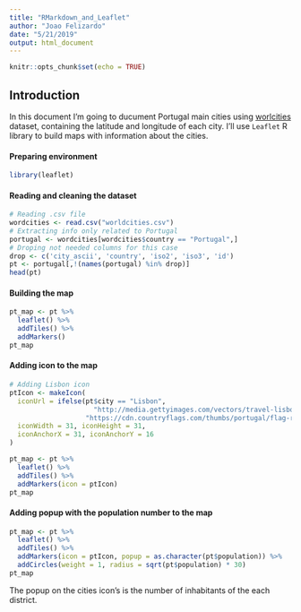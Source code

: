 ```yaml
---
title: "RMarkdown_and_Leaflet"
author: "Joao Felizardo"
date: "5/21/2019"
output: html_document
---
```


```r
knitr::opts_chunk$set(echo = TRUE)
```

## Introduction

In this document I'm going to ducument Portugal main cities using [worlcities](https://www.kaggle.com/max-mind/world-cities-database) dataset, containing the latitude and longitude of each city. I'll use `Leaflet` R library to build maps with information about the cities.

#### Preparing environment
```r
library(leaflet)
```

#### Reading and cleaning the dataset
```r
# Reading .csv file
wordcities <- read.csv("worldcities.csv")
# Extracting info only related to Portugal
portugal <- wordcities[wordcities$country == "Portugal",]
# Droping not needed columns for this case
drop <- c('city_ascii', 'country', 'iso2', 'iso3', 'id')
pt <- portugal[,!(names(portugal) %in% drop)]
head(pt)
```

#### Building the map
```r
pt_map <- pt %>%
  leaflet() %>% 
  addTiles() %>%
  addMarkers()
pt_map
```

#### Adding icon to the map
```r
# Adding Lisbon icon 
ptIcon <- makeIcon(
  iconUrl = ifelse(pt$city == "Lisbon",
                     "http://media.gettyimages.com/vectors/travel-lisbon-icon-vector-id641409438?s=170667a&w=1007",
                   "https://cdn.countryflags.com/thumbs/portugal/flag-round-500.png"),
  iconWidth = 31, iconHeight = 31,
  iconAnchorX = 31, iconAnchorY = 16
)

pt_map <- pt %>%
  leaflet() %>% 
  addTiles() %>%
  addMarkers(icon = ptIcon)
pt_map
```


#### Adding popup with the population number to the map
```r
pt_map <- pt %>%
  leaflet() %>%
  addTiles() %>%
  addMarkers(icon = ptIcon, popup = as.character(pt$population)) %>%
  addCircles(weight = 1, radius = sqrt(pt$population) * 30)
pt_map
```

The popup on the cities icon's is the number of inhabitants of the each district.
